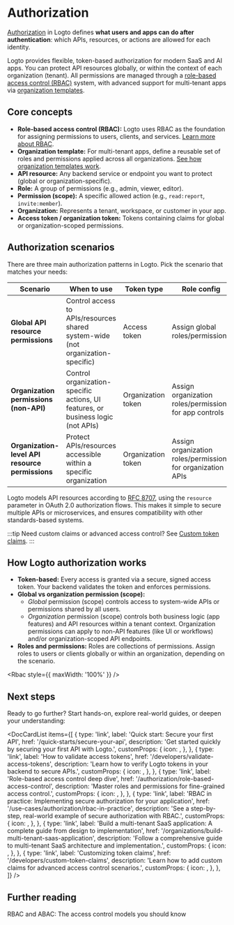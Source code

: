 
# Authorization

[Authorization](https://auth.wiki/authorization) in Logto defines **what users and apps can do after authentication**: which APIs, resources, or actions are allowed for each identity.

Logto provides flexible, token-based authorization for modern SaaS and AI apps. You can protect API resources globally, or within the context of each organization (tenant). All permissions are managed through a [role-based access control (RBAC)](/authorization/role-based-access-control) system, with advanced support for multi-tenant apps via [organization templates](/authorization/organization-template).

## Core concepts

- **Role-based access control (RBAC):** Logto uses RBAC as the foundation for assigning permissions to users, clients, and services. [Learn more about RBAC](/authorization/role-based-access-control).
- **Organization template:** For multi-tenant apps, define a reusable set of roles and permissions applied across all organizations. [See how organization templates work](/authorization/organization-template).
- **API resource:** Any backend service or endpoint you want to protect (global or organization-specific).
- **Role:** A group of permissions (e.g., admin, viewer, editor).
- **Permission (scope):** A specific allowed action (e.g., `read:report`, `invite:member`).
- **Organization:** Represents a tenant, workspace, or customer in your app.
- **Access token / organization token:** Tokens containing claims for global or organization-scoped permissions.

## Authorization scenarios

There are three main authorization patterns in Logto. Pick the scenario that matches your needs:

| Scenario                                        | When to use                                                                      | Token type         | Role config                                                 | Learn more                                                                                  |
| ----------------------------------------------- | -------------------------------------------------------------------------------- | ------------------ | ----------------------------------------------------------- | ------------------------------------------------------------------------------------------- |
| **Global API resource permissions**             | Control access to APIs/resources shared system-wide (not organization-specific)  | Access token       | Assign global roles/permissions                             | [Protect global API resources](/authorization/global-api-resources)                         |
| **Organization permissions (non-API)**          | Control organization-specific actions, UI features, or business logic (not APIs) | Organization token | Assign organization roles/permissions for app controls      | [Set up organization permissions](/authorization/organization-permissions)                  |
| **Organization-level API resource permissions** | Protect APIs/resources accessible within a specific organization                 | Organization token | Assign organization roles/permissions for organization APIs | [Protect organization-level API resources](/authorization/organization-level-api-resources) |

Logto models API resources according to [RFC 8707](https://auth.wiki/resource-indicator), using the `resource` parameter in OAuth 2.0 authorization flows. This makes it simple to secure multiple APIs or microservices, and ensures compatibility with other standards-based systems.

:::tip
Need custom claims or advanced access control? See [Custom token claims](/developers/custom-token-claims).
:::

## How Logto authorization works

- **Token-based:** Every access is granted via a secure, signed access token. Your backend validates the token and enforces permissions.
- **Global vs organization permission (scope):**
  - _Global_ permission (scope) controls access to system-wide APIs or permissions shared by all users.
  - _Organization_ permission (scope) controls both business logic (app features) and API resources within a tenant context. Organization permissions can apply to non-API features (like UI or workflows) and/or organization-scoped API endpoints.
- **Roles and permissions:** Roles are collections of permissions. Assign roles to users or clients globally or within an organization, depending on the scenario.

<Rbac style={{ maxWidth: '100%' }} />

## Next steps

Ready to go further? Start hands-on, explore real-world guides, or deepen your understanding:

<DocCardList
  items={[
    {
      type: 'link',
      label: 'Quick start: Secure your first API',
      href: '/quick-starts/secure-your-api',
      description: 'Get started quickly by securing your first API with Logto.',
      customProps: {
        icon: <Api />,
      },
    },
    {
      type: 'link',
      label: 'How to validate access tokens',
      href: '/developers/validate-access-tokens',
      description: 'Learn how to verify Logto tokens in your backend to secure APIs.',
      customProps: {
        icon: <Security />,
      },
    },
    {
      type: 'link',
      label: 'Role-based access control deep dive',
      href: '/authorization/role-based-access-control',
      description: 'Master roles and permissions for fine-grained access control.',
      customProps: {
        icon: <Role />,
      },
    },
    {
      type: 'link',
      label: 'RBAC in practice: Implementing secure authorization for your application',
      href: '/use-cases/authorization/rbac-in-practice',
      description: 'See a step-by-step, real-world example of secure authorization with RBAC.',
      customProps: {
        icon: <Guides />,
      },
    },
    {
      type: 'link',
      label:
        'Build a multi-tenant SaaS application: A complete guide from design to implementation',
      href: '/organizations/build-multi-tenant-saas-application',
      description:
        'Follow a comprehensive guide to multi-tenant SaaS architecture and implementation.',
      customProps: {
        icon: <OrgTemplate />,
      },
    },
    {
      type: 'link',
      label: 'Customizing token claims',
      href: '/developers/custom-token-claims',
      description: 'Learn how to add custom claims for advanced access control scenarios.',
      customProps: {
        icon: <Jwt />,
      },
    },
  ]}
/>

## Further reading

<Url href="https://blog.logto.io/rbac-and-abac">
  RBAC and ABAC: The access control models you should know
</Url>
